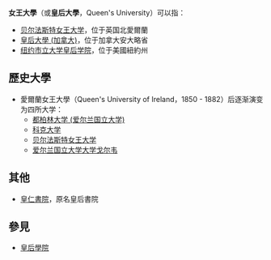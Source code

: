 '''女王大學'''（或'''皇后大學'''，Queen's University）可以指：
* [[贝尔法斯特女王大学|贝尔法斯特女王大学]]，位于英国北愛爾蘭
* [[皇后大學_(加拿大)|皇后大學 (加拿大)]]，位于加拿大安大略省
* [[纽约市立大学皇后学院|纽约市立大学皇后学院]]，位于美國紐約州

==歷史大學==
* 愛爾蘭女王大學（Queen's University of Ireland，1850 - 1882）后逐渐演变为四所大学：
** [[都柏林大学_(爱尔兰国立大学)|都柏林大学 (爱尔兰国立大学)]]
** [[科克大学|科克大学]]
** [[贝尔法斯特女王大学|贝尔法斯特女王大学]]
** [[爱尔兰国立大学大学戈尔韦|爱尔兰国立大学大学戈尔韦]]

==其他==
* [[皇仁書院|皇仁書院]]，原名皇后書院

==參見==
* [[皇后學院|皇后學院]]

{{消歧義|CAT=四字教育機構消歧義}}